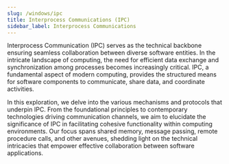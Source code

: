 ```yaml
---
slug: /windows/ipc
title: Interprocess Communications (IPC)
sidebar_label: Interprocess Communications
---
```


Interprocess Communication (IPC) serves as the technical backbone ensuring seamless collaboration between diverse software entities. In the intricate landscape of computing, the need for efficient data exchange and synchronization among processes becomes increasingly critical. IPC, a fundamental aspect of modern computing, provides the structured means for software components to communicate, share data, and coordinate activities.

In this exploration, we delve into the various mechanisms and protocols that underpin IPC. From the foundational principles to contemporary technologies driving communication channels, we aim to elucidate the significance of IPC in facilitating cohesive functionality within computing environments. Our focus spans shared memory, message passing, remote procedure calls, and other avenues, shedding light on the technical intricacies that empower effective collaboration between software applications.


<DocCardList />
